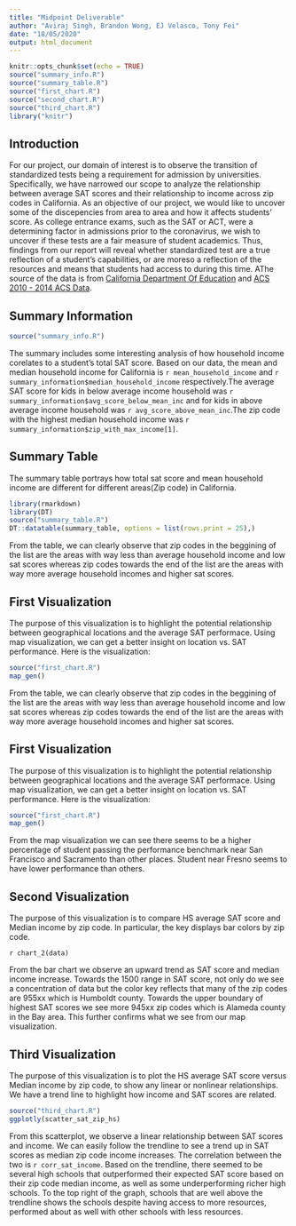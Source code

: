 ```yaml
---
title: "Midpoint Deliverable"
author: "Aviraj Singh, Brandon Wong, EJ Velasco, Tony Fei"
date: "18/05/2020"
output: html_document
---
```


```r
knitr::opts_chunk$set(echo = TRUE)
source("summary_info.R")
source("summary_table.R")
source("first_chart.R")
source("second_chart.R")
source("third_chart.R")
library("knitr")
```

## Introduction

For our project, our domain of interest is to observe the transition of standardized tests being a requirement for admission by universities. Specifically, we have narrowed our scope to analyze the relationship between average SAT scores and their relationship to income across zip codes in California. As an objective of our project, we would like to uncover some of the discepencies from area to area and how it affects students' score. As college entrance exams, such as the SAT or ACT, were a determining factor in admissions prior to the coronavirus, we wish to uncover if these tests are a fair measure of student academics. Thus, findings from our report will reveal whether standardized test are a true reflection of a student's capabilities, or are moreso a reflection of the resources and means that students had access to during this time. AThe source of the data is from [California Department Of Education](https://www.cde.ca.gov/ds/sp/ai/) and [ACS 2010 - 2014 ACS Data](http://www.usa.com/rank/california-state--median-household-income--zip-code-rank.html). 

## Summary Information

```r
source("summary_info.R")
```

The summary includes some interesting analysis of how household income
corelates to a student's total SAT score. Based on our data, the mean
and median household income for California is 
`r mean_household_income` and `r summary_information$median_household_income`
respectively.The average SAT score for kids in below average income
household was `r summary_information$avg_score_below_mean_inc` and for kids
in above average income household was 
`r avg_score_above_mean_inc`.The zip code with the highest
median household income was `r summary_information$zip_with_max_income[1]`.

## Summary Table

The summary table portrays how total sat score and mean household income
are different for different areas(Zip code) in California.

```r
library(rmarkdown)
library(DT)
source("summary_table.R")
DT::datatable(summary_table, options = list(rows.print = 25),)
```

From the table, we can clearly observe that zip codes in the beggining 
of the list are the areas with way less than average household income
and low sat scores whereas zip codes towards the end of the list are 
the areas with way more average household incomes and higher sat scores.

## First Visualization

The purpose of this visualization is to highlight the potential relationship
between geographical locations and the average SAT performace. Using map
visualization, we can get a better insight on location vs. SAT performance.
Here is the visualization:

```r
source("first_chart.R")
map_gen()
```


From the table, we can clearly observe that zip codes in the beggining 
of the list are the areas with way less than average household income
and low sat scores whereas zip codes towards the end of the list are 
the areas with way more average household incomes and higher sat scores.

## First Visualization

The purpose of this visualization is to highlight the potential relationship
between geographical locations and the average SAT performace. Using map
visualization, we can get a better insight on location vs. SAT performance.
Here is the visualization:

```r
source("first_chart.R")
map_gen()
```

From the map visualization we can see there seems to be a higher percentage
of student passing the performance benchmark near San Francisco and Sacramento
than other places. Student near Fresno seems to have lower performance than 
others. 


## Second Visualization

The purpose of this visualization is to compare HS average SAT score and Median income by zip code. In particular, the key displays bar colors by zip code. 

`r chart_2(data)`

From the bar chart we observe an upward trend as SAT score and median income increase. Towards the 1500 range in SAT score, not only do we see a concentration of data but the color key reflects that many of the zip codes are 955xx which is Humboldt county. Towards the upper boundary of highest SAT scores we see more 945xx zip codes which is Alameda county in the Bay area. This further confirms what we see from our map visualization.

## Third Visualization

The purpose of this visualization is to plot the HS average SAT score versus Median income by zip code, to show any linear or nonlinear relationships. We have a trend line to highlight how income and SAT scores are related. 

```r

source("third_chart.R")
ggplotly(scatter_sat_zip_hs)
```

From this scatterplot, we observe a linear relationship between SAT scores and income. We can easily follow the trendline to see a trend up in SAT scores as median zip code income increases. The correlation between the two is `r corr_sat_income`. Based on the trendline, there seemed to be several high schools that outperformed their expected SAT score based on their zip code median income, as well as some underperforming richer high schools. To the top right of the graph, schools that are well above the trendline shows the schools despite having access to more resources, performed about as well with other schools with less resources. 